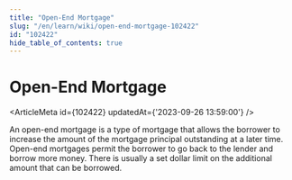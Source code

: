 ```yaml
---
title: "Open-End Mortgage"
slug: "/en/learn/wiki/open-end-mortgage-102422"
id: "102422"
hide_table_of_contents: true
---
```



# Open-End Mortgage

<ArticleMeta id={102422} updatedAt={'2023-09-26 13:59:00'} />
<div className='border-solid border-b border-t-0 my-4 border-[var(--ifm-color-gray-300)]' />

An open-end mortgage is a type of mortgage that allows the borrower to increase the amount of the mortgage principal outstanding at a later time. Open-end mortgages permit the borrower to go back to the lender and borrow more money. There is usually a set dollar limit on the additional amount that can be borrowed.
